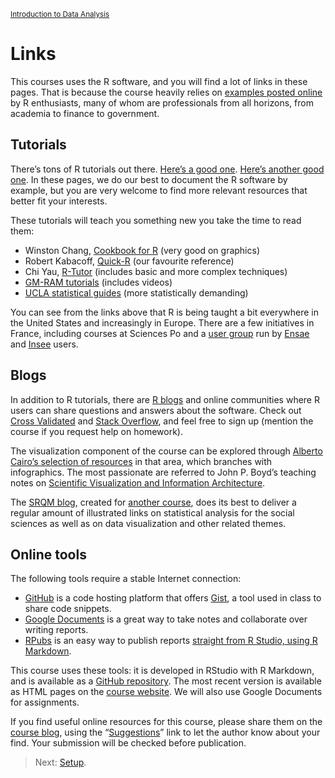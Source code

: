 <style>@import url(style.css);</style>
<small>[Introduction to Data Analysis](index.html)</small>

# Links

This courses uses the R software, and you will find a lot of links in these pages. That is because the course heavily relies on [examples posted online](http://www.statsblogs.com/) by R enthusiasts, many of whom are professionals from all horizons, from academia to finance to government.

## Tutorials

There's tons of R tutorials out there. [Here's a good one](https://files.nyu.edu/dm141/public/tutdoc/R_intro/html/Introduction%20to%20R.xhtml). [Here's another good one](http://compdiag.molgen.mpg.de/ngfn/docs/2003/jan/R-intro.pdf). In these pages, we do our best to document the R software by example, but you are very welcome to find more relevant resources that better fit your interests.

These tutorials will teach you something new you take the time to read them:

- Winston Chang, [Cookbook for R](http://wiki.stdout.org/rcookbook/) (very good on graphics)
- Robert Kabacoff, [Quick-R](http://www.statmethods.net/) (our favourite reference)
- Chi Yau, [R-Tutor](http://www.r-tutor.com/) (includes basic and more complex techniques)
- [GM-RAM tutorials](http://www.wekaleamstudios.co.uk/supplementary-material/) (includes videos)
- [UCLA statistical guides](http://www.ats.ucla.edu/stat/r/) (more statistically demanding)

You can see from the links above that R is being taught a bit everywhere in the United States and increasingly in Europe. There are a few initiatives in France, including courses at Sciences Po and a [user group](https://fltaur.wordpress.com/) run by [Ensae](http://www.ensae.fr/) and [Insee](http://www.insee.fr/fr/) users.

## Blogs

In addition to R tutorials, there are [R blogs](http://www.r-bloggers.com/) and online communities where R users can share questions and answers about the software. Check out [Cross Validated](http://stats.stackexchange.com/questions/tagged/r) and [Stack Overflow](http://stackoverflow.com/questions/tagged/r), and feel free to sign up (mention the course if you request help on homework).

The visualization component of the course can be explored through [Alberto Cairo's selection of resources](http://www.thefunctionalart.com/2012/10/recommended-readings-for-infographics.html) in that area, which branches with infographics. The most passionate are referred to John P. Boyd's teaching notes on [Scientific Visualization and Information Architecture](http://www-personal.umich.edu/~jpboyd/ENG503.html).

The [SRQM blog](http://srqm.tumblr.com/), created for [another course](http://f.briatte.org/teaching/quanti/), does its best to deliver a regular amount of illustrated links on statistical analysis for the social sciences as well as on data visualization and other related themes.

## Online tools

The following tools require a stable Internet connection:

- [GitHub](https://github.com/) is a code hosting platform that offers [Gist](https://gist.github.com/), a tool used in class to share code snippets.
- [Google Documents](http://docs.google.com/) is a great way to take notes and collaborate over writing reports.
- [RPubs](http://www.rpubs.com/) is an easy way to publish reports [straight from R Studio, using R Markdown](http://blog.rstudio.org/2012/06/04/announcing-rpubs/).

This course uses these tools: it is developed in RStudio with R Markdown, and is available as a [GitHub repository](https://github.com/briatte/ida). The most recent version is available as HTML pages on the [course website](http://f.briatte.org/teaching/ida/). We will also use Google Documents for assignments.

If you find useful online resources for this course, please share them on the [course blog](http://srqm.tumblr.com/), using the "[Suggestions](http://srqm.tumblr.com/submit)" link to let the author know about your find. Your submission will be checked before publication.

> Next: [Setup](10_setup.html).
